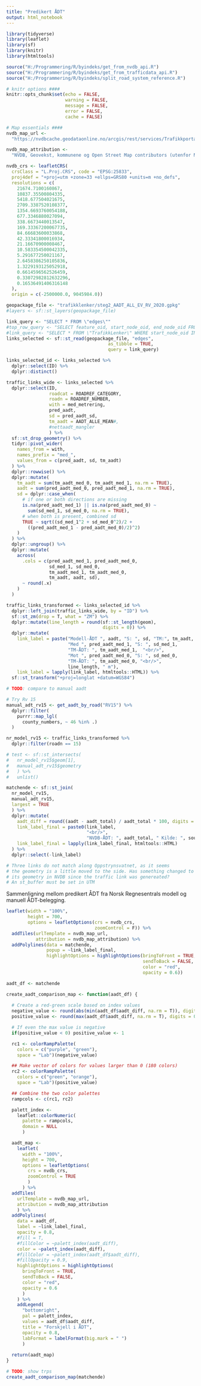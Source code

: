 ```yaml
---
title: "Predikert ÅDT"
output: html_notebook
---
```


```r
library(tidyverse)
library(leaflet)
library(sf)
library(knitr)
library(htmltools)

source("H:/Programmering/R/byindeks/get_from_nvdb_api.R")
source("H:/Programmering/R/byindeks/get_from_trafficdata_api.R")
source("H:/Programmering/R/byindeks/split_road_system_reference.R")

# knitr options ####
knitr::opts_chunk$set(echo = FALSE,
                      warning = FALSE,
                      message = FALSE,
                      error = FALSE,
                      cache = FALSE)

# Map essentials ####
nvdb_map_url <-
  "https://nvdbcache.geodataonline.no/arcgis/rest/services/Trafikkportalen/GeocacheTrafikkJPG/MapServer/tile/{z}/{y}/{x}"

nvdb_map_attribution <-
  "NVDB, Geovekst, kommunene og Open Street Map contributors (utenfor Norge)"

nvdb_crs <- leafletCRS(
  crsClass = "L.Proj.CRS", code = "EPSG:25833",
  proj4def = "+proj=utm +zone=33 +ellps=GRS80 +units=m +no_defs",
  resolutions = c(
    21674.7100160867,
    10837.35500804335,
    5418.677504021675,
    2709.3387520108377,
    1354.6693760054188,
    677.3346880027094,
    338.6673440013547,
    169.33367200067735,
    84.66683600033868,
    42.33341800016934,
    21.16670900008467,
    10.583354500042335,
    5.291677250021167,
    2.6458386250105836,
    1.3229193125052918,
    0.6614596562526459,
    0.33072982812632296,
    0.16536491406316148
  ),
  origin = c(-2500000.0, 9045984.0))
```

```r
geopackage_file <- "trafikklenker/steg2_AADT_ALL_EV_RV_2020.gpkg"
#layers <- sf::st_layers(geopackage_file)
```

```r
link_query <- "SELECT * FROM \"edges\""
#top_row_query <- "SELECT feature_oid, start_node_oid, end_node_oid FROM \"TrafikkLenker\" WHERE geometry IS NOT NULL LIMIT 15"
#link_query <- "SELECT * FROM \"TrafikkLenker\" WHERE start_node_oid IN(3283021)"
links_selected <- sf::st_read(geopackage_file, "edges",
                                      as_tibble = TRUE,
                                      query = link_query)

links_selected_id <- links_selected %>% 
  dplyr::select(ID) %>% 
  dplyr::distinct()
```

```r
traffic_links_wide <- links_selected %>%
  dplyr::select(ID,
                roadcat = ROADREF_CATEGORY,
                roadn = ROADREF_NUMBER,
                with = med_metrering,
                pred_aadt,
                sd = pred_aadt_sd,
                tm_aadt = AADT_ALLE_MEAN#,
                #nettaadt_mangler
                ) %>% 
  sf::st_drop_geometry() %>% 
  tidyr::pivot_wider(
    names_from = with,
    names_prefix = "med_",
    values_from = c(pred_aadt, sd, tm_aadt)
  ) %>% 
  dplyr::rowwise() %>% 
  dplyr::mutate(
    tm_aadt = sum(tm_aadt_med_0, tm_aadt_med_1, na.rm = TRUE),
    aadt = sum(pred_aadt_med_0, pred_aadt_med_1, na.rm = TRUE),
    sd = dplyr::case_when(
      # if one or both directions are missing
      is.na(pred_aadt_med_1) || is.na(pred_aadt_med_0) ~ 
        sum(sd_med_1, sd_med_0, na.rm = TRUE),
      # when both is present, combined sd
      TRUE ~ sqrt((sd_med_1^2 + sd_med_0^2)/2 + 
        ((pred_aadt_med_1 - pred_aadt_med_0)/2)^2)
    )
  ) %>% 
  dplyr::ungroup() %>% 
  dplyr::mutate(
    across(
      .cols = c(pred_aadt_med_1, pred_aadt_med_0,
                sd_med_1, sd_med_0,
                tm_aadt_med_1, tm_aadt_med_0,
                tm_aadt, aadt, sd),
      ~ round(.x)
    )
  )

traffic_links_transformed <- links_selected_id %>% 
  dplyr::left_join(traffic_links_wide, by = "ID") %>% 
  sf::st_zm(drop = T, what = "ZM") %>% 
  dplyr::mutate(line_length = round(sf::st_length(geom),
                                    digits = 0)) %>% 
  dplyr::mutate(
    link_label = paste("Modell-ÅDT ", aadt, "S: ", sd, "TM:", tm_aadt, "<br/>",
                       "Med ", pred_aadt_med_1, "S: ", sd_med_1, 
                       "TM-ÅDT: ", tm_aadt_med_1,  "<br/>",
                       "Mot ", pred_aadt_med_0, "S: ", sd_med_0, 
                       "TM-ÅDT: ", tm_aadt_med_0, "<br/>",
                       line_length, " m"),
    link_label = lapply(link_label, htmltools::HTML)) %>% 
  sf::st_transform("+proj=longlat +datum=WGS84")

# TODO: compare to manual aadt
```

```r
# Try Rv 15
manual_adt_rv15 <- get_aadt_by_road("RV15") %>% 
  dplyr::filter(
    purrr::map_lgl(
      county_numbers, ~ 46 %in% .)
  )

nr_model_rv15 <- traffic_links_transformed %>% 
  dplyr::filter(roadn == 15)

# test <- sf::st_intersects(
#   nr_model_rv15$geom[1],
#   manual_adt_rv15$geometry
#   ) %>% 
#   unlist()

matchende <- sf::st_join(
  nr_model_rv15,
  manual_adt_rv15,
  largest = TRUE
  ) %>% 
  dplyr::mutate(
    aadt_diff = round((aadt - aadt_total) / aadt_total * 100, digits = 0),
    link_label_final = paste0(link_label,
                              "<br/>", 
                              "NVDB-ÅDT: ", aadt_total, " Kilde: ", source),
    link_label_final = lapply(link_label_final, htmltools::HTML)
  ) %>% 
  dplyr::select(-link_label)

# Three links do not match along Oppstrynsvatnet, as it seems
# the geometry is a little moved to the side. Has something changed to 
# its geometry in NVDB since the traffic link was genereated?
# An st_buffer must be set in UTM
```


Sammenligning mellom predikert ÅDT fra Norsk Regnesentrals modell og manuell ÅDT-belegging.

```r
leaflet(width = "100%",
        height = 700,
        options = leafletOptions(crs = nvdb_crs,
                                 zoomControl = F)) %>%
  addTiles(urlTemplate = nvdb_map_url,
           attribution = nvdb_map_attribution) %>%
  addPolylines(data = matchende,
               popup = ~link_label_final,
               highlightOptions = highlightOptions(bringToFront = TRUE,
                                                   sendToBack = FALSE,
                                                   color = "red",
                                                   opacity = 0.6))

aadt_df <- matchende

create_aadt_comparison_map <- function(aadt_df) {
  
  # Create a red-green scale based on index values
  negative_value <- round(abs(min(aadt_df$aadt_diff, na.rm = T)), digits = 0) + 1
  positive_value <- round(max(aadt_df$aadt_diff, na.rm = T), digits = 0) + 1

  # If even the max value is negative
  if(positive_value < 0) positive_value <- 1

  rc1 <- colorRampPalette(
    colors = c("purple", "green"), 
    space = "Lab")(negative_value)

  ## Make vector of colors for values larger than 0 (180 colors)
  rc2 <- colorRampPalette(
    colors = c("green", "orange"), 
    space = "Lab")(positive_value)

  ## Combine the two color palettes
  rampcols <- c(rc1, rc2)

  palett_index <-
    leaflet::colorNumeric(
      palette = rampcols,
      domain = NULL
      )

  aadt_map <- 
    leaflet(
      width = "100%",
      height = 700,
      options = leafletOptions(
        crs = nvdb_crs,
        zoomControl = TRUE
        )
      ) %>%
  addTiles(
    urlTemplate = nvdb_map_url,
    attribution = nvdb_map_attribution
    ) %>%
  addPolylines(
    data = aadt_df,
    label = ~link_label_final,
    opacity = 0.8,
    #fill = T,
    #fillColor = ~palett_index(aadt_diff),
    color = ~palett_index(aadt_diff),
    #fillColor = ~palett_index(aadt_df$aadt_diff),
    #fillOpacity = 0.9,
    highlightOptions = highlightOptions(
      bringToFront = TRUE,
      sendToBack = FALSE,
      color = "red",
      opacity = 0.6
      )
    ) %>%
    addLegend(
      "bottomright",
      pal = palett_index,
      values = aadt_df$aadt_diff,
      title = "Forskjell i ÅDT",
      opacity = 0.8,
      labFormat = labelFormat(big.mark = " ")
      )
  
  return(aadt_map)
}

```

```r
# TODO: show trps
create_aadt_comparison_map(matchende)
```


